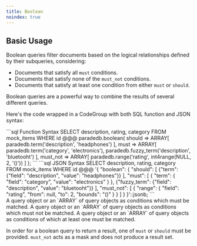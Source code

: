 ```yaml
---
title: Boolean
noindex: true
---
```


## Basic Usage

Boolean queries filter documents based on the logical relationships defined by their subqueries, considering:

- Documents that satisfy all `must` conditions.
- Documents that satisfy none of the `must_not` conditions.
- Documents that satisfy at least one condition from either `must` or `should`.

Boolean queries are a powerful way to combine the results of several different queries.

Here's the code wrapped in a CodeGroup with both SQL function and JSON syntax:

<CodeGroup>
```sql Function Syntax
SELECT description, rating, category
FROM mock_items
WHERE id @@@ paradedb.boolean(
    should => ARRAY[
      paradedb.term('description', 'headphones')
    ],
    must => ARRAY[
      paradedb.term('category', 'electronics'),
      paradedb.fuzzy_term('description', 'bluetooht')
    ],
    must_not => ARRAY[
      paradedb.range('rating', int4range(NULL, 2, '()'))
    ]
);
```
```sql JSON Syntax
SELECT description, rating, category
FROM mock_items
WHERE id @@@
'{
    "boolean": {
      "should": [
          {"term": {"field": "description", "value": "headphones"}}
      ],
      "must": [
          {
            "term": {
             "field": "category",
             "value": "electronics"
            }
          },
          {"fuzzy_term": {"field": "description", "value": "bluetooht"}}
      ],
      "must_not": [
        {
          "range": {
            "field": "rating",
            "from": null,
            "to": 2,
            "bounds": "()"
          }
        }
      ]
    }
}'::jsonb;
```
</CodeGroup>

<div className="mt-8" />

<ParamField body="must">
  A query object or an `ARRAY` of query objects as conditions which must be
  matched.
</ParamField>
<ParamField body="must_not">
  A query object or an `ARRAY` of query objects as conditions which must not be
  matched.
</ParamField>
<ParamField body="should">
  A query object or an `ARRAY` of query objects as conditions of which at least
  one must be matched.
</ParamField>

In order for a boolean query to return a result, one of `must` or `should` must be provided.
`must_not` acts as a mask and does not produce a result set.

